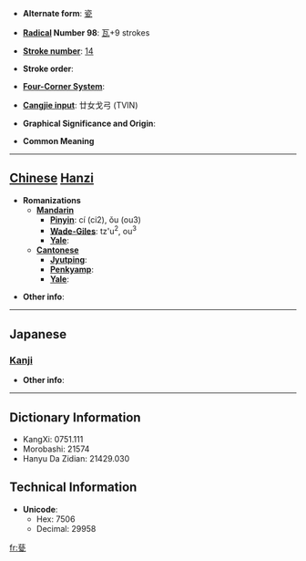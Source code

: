 * '''Alternate form''': [[瓷]]

* '''[[Wiktionary:Chinese radical index| Radical]] Number 98''': [[Wiktionary:Chinese radical index 瓦|瓦]]+9 strokes

* '''[[Wiktionary:Chinese total strokes index|Stroke number]]''': [[Wiktionary:Chinese total strokes index 14|14]]

* '''Stroke order''': 

* '''[[Wiktionary:Chinese four corner index|Four-Corner System]]''': 

* '''[[Wiktionary:Chinese Cangjie index|Cangjie input]]''': 廿女戈弓 (TVIN)

* '''Graphical Significance and Origin''': 

* '''Common Meaning'''

----

== [[Chinese]] [[Hanzi]] ==

* '''Romanizations'''
** '''[[Mandarin]]'''
*** '''[[Pinyin]]''': cí (ci2), ǒu (ou3)
*** '''[[Wade-Giles]]''': tz'u<sup>2</sup>, ou<sup>3</sup>
*** '''[[Yale]]''': 
** '''[[Cantonese]]'''
*** '''[[Jyutping]]''':
*** '''[[Penkyamp]]''': 
*** '''[[Yale]]''': 

* '''Other info''': 

----

==Japanese==
===[[Kanji]]===
{{kanji|on readings=[[し]] (shi), [[じ]] (ji)|kun readings=[[かめ]] (kame)}}

* '''Other info''':  

----

== Dictionary Information ==

* KangXi: 0751.111
* Morobashi: 21574
* Hanyu Da Zidian: 21429.030

== Technical Information ==

* '''Unicode''':
** Hex: 7506
** Decimal: 29958

[[fr:甆]]